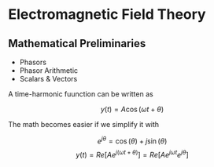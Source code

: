 # Electromagnetic Field Theory

## Mathematical Preliminaries

* Phasors
* Phasor Arithmetic
* Scalars & Vectors

A time-harmonic fuunction can be written as

$$y(t) = A \cos(\omega t + \theta)$$

The math becomes easier if we simplify it with

$$e^{j \theta} = \cos(\theta) + j \sin(\theta) \tag{Euler's Formula}$$
$$y(t) = Re[ A e^{j(\omega t + \theta)} ]= Re[ A e^{j\omega t} e^{j\theta} ]$$